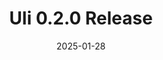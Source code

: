 ---
 date: 2025-01-28
 title: "Uli 0.2.0 Release"
 excerpt: "We released Uli Community – users can now sign up and view crowdsourced contributions from the entire community and download approved community contributions to their own machines."
 url: "https://github.com/tattle-made/Uli/releases/tag/v0.2.0"
 tags: Release
 project: uli
---